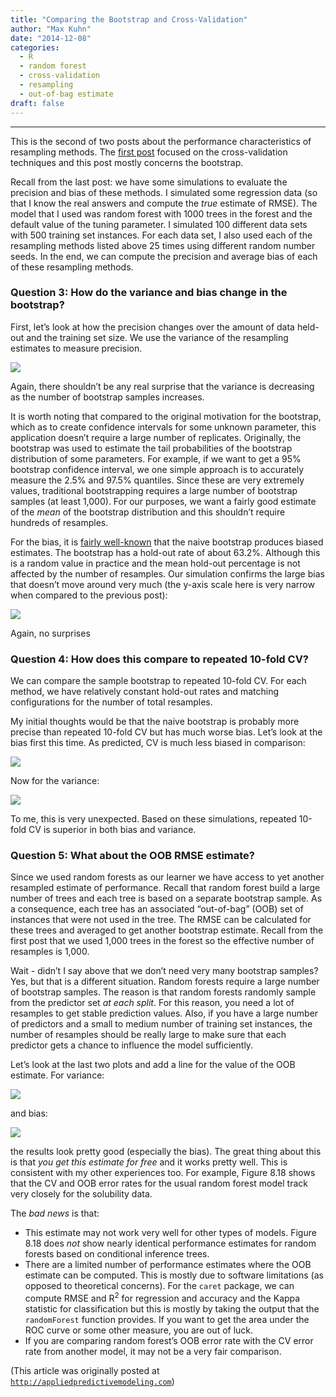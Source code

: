```yaml
---
title: "Comparing the Bootstrap and Cross-Validation"
author: "Max Kuhn"
date: "2014-12-08"
categories:
  - R
  - random forest
  - cross-validation
  - resampling
  - out-of-bag estimate
draft: false
--- 
```


<hr>

This is the second of two posts about the performance characteristics of resampling methods. The [first post](../comparing-different-species-of-crossvalidation/) focused on the cross-validation techniques and this post mostly concerns the bootstrap. 


Recall from the last post: we have some simulations to evaluate the precision and bias of these methods. I simulated some regression data (so that I know the real answers and compute the _true_ estimate of RMSE). The model that I used was random forest with 1000 trees in the forest and the default value of the tuning parameter. I simulated 100 different data sets with 500 training set instances. For each data set, I also used each of the resampling methods listed above 25 times using different random number seeds. In the end, we can compute the precision and average bias of each of these resampling methods. 


### Question 3: How do the variance and bias change in the bootstrap? 


First, let’s look at how the precision changes over the amount of data held-out and the training set size. We use the variance of the resampling estimates to measure precision. 

![](median_variance_over_reps.png){fig-align="center"}

Again, there shouldn't be any real surprise that the variance is decreasing as the number of bootstrap samples increases. 

It is worth noting that compared to the original motivation for the bootstrap, which as to create confidence intervals for some unknown parameter, this application doesn't require a large number of replicates. Originally, the bootstrap was used to estimate the tail probabilities of the bootstrap distribution of some parameters. For example, if we want to get a 95% bootstrap confidence interval, we one simple approach is to accurately measure the 2.5% and 97.5% quantiles. Since these are very extremely values, traditional bootstrapping requires a large number of bootstrap samples (at least 1,000). For our purposes, we want a fairly good estimate of the _mean_ of the bootstrap distribution and this shouldn't require hundreds of resamples.  

For the bias, it is [fairly well-known](http://scholar.google.com/scholar?q=Improvements+on+cross-validation%3A+the+632%2B+bootstrap+method&btnG=&hl=en&as_sdt=0%2C5) that the naive bootstrap produces biased estimates. The bootstrap has a hold-out rate of about 63.2%. Although this is a random value in practice and the mean hold-out percentage is not affected by the number of resamples. Our simulation confirms the large bias that doesn't move around very much (the y-axis scale here is very narrow when compared to the previous post):

![](median_bias_over_reps.png){fig-align="center"}

Again, no surprises

### Question 4: How does this compare to repeated 10-fold CV?


We can compare the sample bootstrap to repeated 10-fold CV. For each method, we have relatively constant hold-out rates and matching configurations for the number of total resamples. 

My initial thoughts would be that the naive bootstrap is probably more precise than repeated 10-fold CV but has much worse bias. Let's look at the bias first this time. As predicted, CV is much less biased in comparison:

![](median_bias_compare.png){fig-align="center"}

Now for the variance:

![](median_variance_compare.png){fig-align="center"}

To me, this is very unexpected. Based on these simulations, repeated 10-fold CV is superior in both bias and variance. 


### Question 5: What about the OOB RMSE estimate?


Since we used random forests as our learner we have access to yet another resampled estimate of performance. Recall that random forest build a large number of trees and each tree is based on a separate bootstrap sample. As a consequence, each tree has an associated "out-of-bag" (OOB) set of instances that were not used in the tree. The RMSE can be calculated for these trees and averaged to get another bootstrap estimate. Recall from the first post that we used 1,000 trees in the forest so the effective number of resamples is 1,000. 

Wait - didn't I say above that we don't need very many bootstrap samples? Yes, but that is a different situation. Random forests require a large number of bootstrap samples. The reason is that random forests randomly sample from the predictor set _at each split_. For this reason, you need a lot of resamples to get stable prediction values. Also, if you have a large number of predictors and a small to medium number of training set instances, the number of resamples should be really large to make sure that each predictor gets a chance to influence the model sufficiently. 

Let's look at the last two plots and add a line for the value of the OOB estimate. For variance:

![](median_variance_oob.png){fig-align="center"}

and bias:

![](median_bias_oob.png){fig-align="center"}

the results look pretty good (especially the bias). The great thing about this is that _you get this estimate for free_ and it works pretty well. This is consistent with my other experiences too. For example, Figure 8.18 shows that the CV and OOB error rates for the usual random forest model track very closely for the solubility data. 

The _bad news_ is that:

* This estimate may not work very well for other types of models. Figure 8.18 does _not_ show nearly identical performance estimates for random forests based on conditional inference trees.
* There are a limited number of performance estimates where the OOB estimate can be computed. This is mostly due to software limitations (as opposed to theoretical concerns). For the `caret` package, we can compute RMSE and R<sup>2</sup> for regression and accuracy and the Kappa statistic for classification but this is mostly by taking the output that the `randomForest` function provides. If you want to get the area under the ROC curve or some other measure, you are out of luck. 
* If you are comparing random forest’s OOB error rate with the CV error rate from another model, it may not be a very fair comparison. 

(This article was originally posted at [`http://appliedpredictivemodeling.com`](https://appliedpredictivemodeling.com/blog/2014/11/27/08ks7leh0zof45zpf5vqe56d1sahb0))